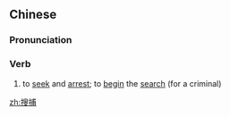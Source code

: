 ==Chinese==
{{zh-forms}}

===Pronunciation===
{{zh-pron
|m=sōubǔ
|c=sau2 bou6,sau1 bou6
|mn=qz:so-pô͘/xm,zz:so͘-pô͘
|cat=v
}}

===Verb===
{{zh-verb}}

# to [[seek]] and [[arrest]]; to [[begin]] the [[search]] (for a criminal)

[[zh:搜捕]]
